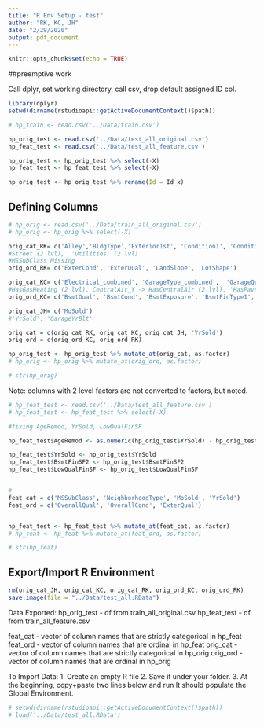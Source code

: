 ```yaml
---
title: "R Env Setup - test"
author: "RK, KC, JH"
date: "2/29/2020"
output: pdf_document
---
```


```r
knitr::opts_chunk$set(echo = TRUE)
```

##preemptive work

Call dplyr, set working directory, call csv, drop default assigned ID col.

```r
library(dplyr)
setwd(dirname(rstudioapi::getActiveDocumentContext()$path))

# hp_train <- read.csv('../Data/train.csv')

hp_orig_test <- read.csv('../Data/test_all_original.csv')
hp_feat_test <- read.csv('../Data/test_all_feature.csv')

hp_orig_test <- hp_orig_test %>% select(-X)
hp_feat_test <- hp_feat_test %>% select(-X)

hp_orig_test <- hp_orig_test %>% rename(Id = Id_x)

```

## Defining Columns

```r

# hp_orig <- read.csv('../Data/train_all_original.csv')
# hp_orig <- hp_orig %>% select(-X)

orig_cat_RK= c('Alley','BldgType','Exterior1st', 'Condition1', 'Condition2', 'Exterior2nd', 'Foundation', 'HouseStyle', 'LandContour','LotConfig', 'MasVnrType', 'MSZoning', 'RoofMatl', 'Neighborhood') 
#Street (2 lvl),  'Utilities' (2 lvl)
#MSSubClass Missing
orig_ord_RK= c('ExterCond', 'ExterQual', 'LandSlope', 'LotShape')

orig_cat_KC= c('Electrical_combined', 'GarageType_combined',  'GarageQual_combined', 'SaleType_combined') 
#HasGasHeating (2 lvl), CentralAir_Y -> HasCentralAir (2 lvl), 'HasPavedDrive' (2 lvl), 'SaleCond_combined' (2 lvl)
orig_ord_KC= c('BsmtQual', 'BsmtCond', 'BsmtExposure', 'BsmtFinType1', 'BsmtFinType2', 'HeatingQC', 'KitchenQual', 'Functional', 'FireplaceQu', 'GarageFinish', 'GarageCond', 'Fence')

orig_cat_JH= c('MoSold')
#'YrSold', 'GarageYrBlt'

orig_cat = c(orig_cat_RK, orig_cat_KC, orig_cat_JH, 'YrSold')
orig_ord = c(orig_ord_KC, orig_ord_RK)

hp_orig_test <- hp_orig_test %>% mutate_at(orig_cat, as.factor)
# hp_orig <- hp_orig %>% mutate_at(orig_ord, as.factor)

# str(hp_orig)
```

Note: columns with 2 level factors are not converted to factors, but noted.

```r

# hp_feat_test <- read.csv('../Data/test_all_feature.csv')
# hp_feat_test <- hp_feat_test %>% select(-X)

#fixing AgeRemod, YrSold, LowQualFinSF

hp_feat_test$AgeRemod <- as.numeric(hp_orig_test$YrSold) - hp_orig_test$YearRemodAdd + 2005

hp_feat_test$YrSold <- hp_orig_test$YrSold
hp_feat_test$BsmtFinSF2 <- hp_orig_test$BsmtFinSF2
hp_feat_test$LowQualFinSF <- hp_orig_test$LowQualFinSF


#
feat_cat = c('MSSubClass', 'NeighborhoodType', 'MoSold', 'YrSold')
feat_ord = c('OverallQual', 'OverallCond', 'ExterQual')


hp_feat_test <- hp_feat_test %>% mutate_at(feat_cat, as.factor)
# hp_feat <- hp_feat %>% mutate_at(feat_ord, as.factor)

# str(hp_feat)
```

## Export/Import R Environment

```r
rm(orig_cat_JH, orig_cat_KC, orig_cat_RK, orig_ord_KC, orig_ord_RK)
save.image(file = "../Data/test_all.RData")
```

Data Exported:
hp_orig_test - df from train_all_original.csv
hp_feat_test - df from train_all_feature.csv


feat_cat - vector of column names that are strictly categorical in hp_feat
feat_ord - vector of column names that are ordinal in hp_feat
orig_cat - vector of column names that are strictly categorical in hp_orig
orig_ord - vector of column names that are ordinal in hp_orig

To Import Data:
1. Create an empty R file
2. Save it under your folder.
3. At the beginning, copy+paste two lines below and run
It should populate the Global Environment. 
```r
# setwd(dirname(rstudioapi::getActiveDocumentContext()$path))
# load('../Data/test_all.RData')
```

